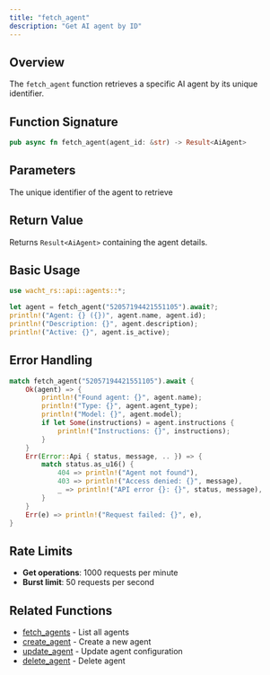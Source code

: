 ```yaml
---
title: "fetch_agent"
description: "Get AI agent by ID"
---
```


## Overview

The `fetch_agent` function retrieves a specific AI agent by its unique identifier.

## Function Signature

```rust
pub async fn fetch_agent(agent_id: &str) -> Result<AiAgent>
```

## Parameters

<ParamField path="agent_id" type="&str" required>
  The unique identifier of the agent to retrieve
</ParamField>

## Return Value

Returns `Result<AiAgent>` containing the agent details.

## Basic Usage

```rust
use wacht_rs::api::agents::*;

let agent = fetch_agent("52057194421551105").await?;
println!("Agent: {} ({})", agent.name, agent.id);
println!("Description: {}", agent.description);
println!("Active: {}", agent.is_active);
```

## Error Handling

```rust
match fetch_agent("52057194421551105").await {
    Ok(agent) => {
        println!("Found agent: {}", agent.name);
        println!("Type: {}", agent.agent_type);
        println!("Model: {}", agent.model);
        if let Some(instructions) = agent.instructions {
            println!("Instructions: {}", instructions);
        }
    }
    Err(Error::Api { status, message, .. }) => {
        match status.as_u16() {
            404 => println!("Agent not found"),
            403 => println!("Access denied: {}", message),
            _ => println!("API error {}: {}", status, message),
        }
    }
    Err(e) => println!("Request failed: {}", e),
}
```

## Rate Limits

- **Get operations**: 1000 requests per minute
- **Burst limit**: 50 requests per second

## Related Functions

- [fetch_agents](fetch-agents) - List all agents
- [create_agent](create-agent) - Create a new agent
- [update_agent](update-agent) - Update agent configuration
- [delete_agent](delete-agent) - Delete agent